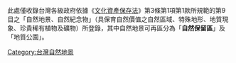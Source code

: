 此處僅收錄台灣各級政府依據《[[文化資產保存法|文化資產保存法]]》第3條第1項第1款所規範的第9目之「自然地景、自然紀念物」（具保育自然價值之自然區域、特殊地形、地質現象、珍貴稀有植物及礦物）所登錄，其中自然地景可再區分為「'''自然保留區'''」及「地質公園」。

[[Category:台灣自然地景|Category:台灣自然地景]]